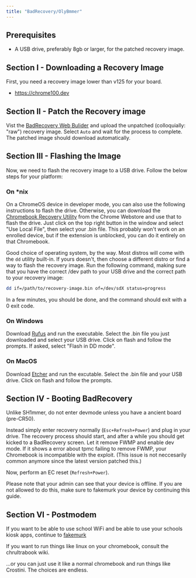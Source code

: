 ```yaml
---
title: "BadRecovery/OlyBmmer"
---
```


## Prerequisites
- A USB drive, preferably 8gb or larger, for the patched recovery image.

## Section I - Downloading a Recovery Image

First, you need a recovery image lower than v125 for your board.

- https://chrome100.dev

## Section II - Patch the Recovery image

Vist the [BadRecovery Web Bulider](https://binbashbanana.github.io/badrecovery) and upload the unpatched (colloquially: "raw") recovery image. Select `Auto` and wait for the process to complete. The patched image should download automatically.

## Section III - Flashing the Image

Now, we need to flash the recovery image to a USB drive. Follow the below steps for your platform:

### On *nix

On a ChromeOS device in developer mode, you can also use the following instructions to flash the drive. Otherwise, you can download the [Chromebook Recovery Utility](https://chromewebstore.google.com/detail/chromebook-recovery-utili/pocpnlppkickgojjlmhdmidojbmbodfm) from the Chrome Webstore and use that to flash the drive. Just click on the top right button in the window and select "Use Local File", then select your .bin file. This probably won't work on an enrolled device, but if the extension is unblocked, you can do it entirely on that Chromebook.

Good choice of operating system, by the way. Most distros will come with the `dd` utility built-in. If yours doesn't, then choose a different distro or find a way to flash the recovery image. Run the following command, making sure that you have the correct /dev path to your USB drive and the correct path to your recovery image:

```sh
dd if=/path/to/recovery-image.bin of=/dev/sdX status=progress
```

In a few minutes, you should be done, and the command should exit with a 0 exit code.

### On Windows

Download [Rufus](https://rufus.ie/) and run the executable. Select the .bin file you just downloaded and select your USB drive. Click on flash and follow the prompts. If asked, select "Flash in DD mode".

### On MacOS

Download [Etcher](https://www.balena.io/etcher) and run the excutable. Select the .bin file and your USB drive. Click on flash and follow the prompts.

## Section IV - Booting BadRecovery

Unlike SH1mmer, do not enter devmode unless you have a ancient board (pre-CR50).

Instead simply enter recovery normally (`Esc+Refresh+Power`) and plug in your drive. The recovery process should start, and after a while you should get kicked to a BadRecovery screen. Let it remove FWMP and enable dev mode. If it shows a error about tpmc failing to remove FWMP, your Chromebook is incompatible with the exploit. (This issue is not neccesarily common anymore since the latest version patched this.)

Now, perform an EC reset (`Refresh+Power`).

Please note that your admin can see that your device is offline. If you are not allowed to do this, make sure to fakemurk your device by continuing this guide.

## Section VI - Postmodem

If you want to be able to use school WiFi and be able to use your schools kiosk apps, continue to [fakemurk](fakemurk)

If you want to run things like linux on your chromebook, consult the chrultrabook wiki.

...or you can just use it like a normal chromebook and run things like Crostini. The choices are endless.
